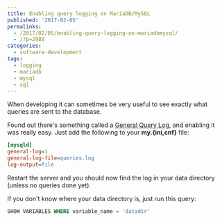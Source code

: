 ---
title: Enabling query logging on MariaDB/MySQL
published: '2017-02-05'
permalinks:
  - /2017/02/05/enabling-query-logging-on-mariadbmysql/
  - /?p=2980
categories:
  - software-development
tags:
  - logging
  - mariadb
  - mysql
  - sql
---

When developing it can sometimes be very useful to see exactly what queries are sent to the database.

Found out there's something called a <a href="https://mariadb.com/kb/en/mariadb/general-query-log/">General Query Log</a>, and enabling it was really easy. Just add the following to your <b>my.\{ini,cnf\}</b> file:

```ini
[mysqld]
general-log=1
general-log-file=queries.log
log-output=file
```

Restart the server and you should now find the log in your data directory (unless no queries done yet).

If you don't know where your data directory is, just run this query:

```sql
SHOW VARIABLES WHERE variable_name = 'datadir'
```

